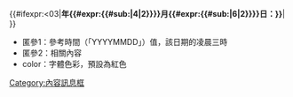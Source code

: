 <includeonly>{{#ifexpr:{{LOCALYEAR}}{{LOCALMONTH}}{{LOCALDAY2}}{{LOCALHOUR}}<{{{1}}}03|{{SquoteH|w=600px|bg=white|bc={{{color|red}}}|bw=2px|bs=dashed}}'''{{fontcolor|{{{color|red}}}|{{#sub:{{{1|}}}|0|4}}年{{#expr:{{#sub:{{{1|}}}|4|2}}}}月{{#expr:{{#sub:{{{1|}}}|6|2}}}}日：}}'''{{fontcolor|#666666|{{{2}}}}}{{SquoteF}}|<!---->}}</includeonly><noinclude>
*匿參1：參考時間（「YYYYMMDD」）值，該日期的凌晨三時
*匿參2：相關內容
*color：字體色彩，預設為紅色

[[Category:內容訊息框]]
</noinclude>